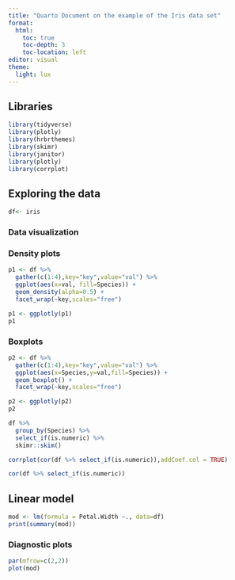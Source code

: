 ---
title: "Quarto Document on the example of the Iris data set"
format: 
  html:
    toc: true
    toc-depth: 3
    toc-location: left
editor: visual
theme:
  light: lux
---


## Libraries

```{r,warning=FALSE,message=FALSE}
library(tidyverse)
library(plotly)
library(hrbrthemes)
library(skimr)
library(janitor)
library(plotly)
library(corrplot)
```

## Exploring the data

```{r}
df<- iris
```

### Data visualization

::: {.panel-tabset .nav-pills}
### Density plots

```{r,warning=FALSE,fig.cap="Figure 1: Density plots"}
p1 <- df %>%
  gather(c(1:4),key="key",value="val") %>%
  ggplot(aes(x=val, fill=Species)) + 
  geom_density(alpha=0.5) +
  facet_wrap(~key,scales="free")

p1 <- ggplotly(p1)
p1
```

### Boxplots

```{r,warning=FALSE,fig.cap="Figure 2: Boxplots"}
p2 <- df %>%
  gather(c(1:4),key="key",value="val") %>%
  ggplot(aes(x=Species,y=val,fill=Species)) +
  geom_boxplot() + 
  facet_wrap(~key,scales="free") 

p2 <- ggplotly(p2)
p2
```

:::

```{r, fig.cap = "Table 1: Descriptive statistics by species"}
df %>%
  group_by(Species) %>%
  select_if(is.numeric) %>%
  skimr::skim()
```

```{r, fig.cap = "Figure 3: Correlation plot"}
corrplot(cor(df %>% select_if(is.numeric)),addCoef.col = TRUE)
```

```{r, fig.cap = "Table 2: Correlation matrix"}
cor(df %>% select_if(is.numeric))
```

## Linear model

```{r}
mod <- lm(formula = Petal.Width ~., data=df)
print(summary(mod))
```

### Diagnostic plots

```{r,fig.cap = "Figure 4: Model diagnostic plots"}
par(mfrow=c(2,2))
plot(mod)
```

